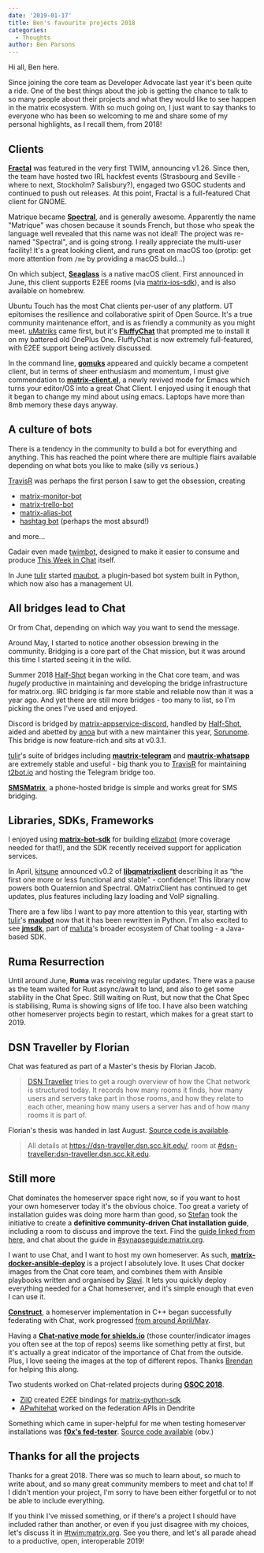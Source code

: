 ```yaml
---
date: '2019-01-17'
title: Ben's favourite projects 2018
categories:
  - Thoughts
author: Ben Parsons
---
```


Hi all, Ben here.

Since joining the core team as Developer Advocate last year it's been quite a ride. One of the best things about the job is getting the chance to talk to so many people about their projects and what they would like to see happen in the matrix ecosystem. With so much going on, I just want to say thanks to everyone who has been so welcoming to me and share some of my personal highlights, as I recall them, from 2018!
<h2 id="clients">Clients</h2>
<strong><a href="https://wiki.gnome.org/Apps/Fractal">Fractal</a></strong> was featured in the very first TWIM, announcing v1.26. Since then, the team have hosted two IRL hackfest events (Strasbourg and Seville - where to next, Stockholm? Salisbury?), engaged two GSOC students and continued to push out releases. At this point, Fractal is a full-featured Chat client for GNOME.

Matrique became <strong><a href="https://gitlab.com/spectral-im/spectral">Spectral</a></strong>, and is generally awesome. Apparently the name "Matrique" was chosen because it sounds French, but those who speak the language well revealed that this name was not ideal! The project was re-named "Spectral", and is going strong. I really appreciate the multi-user facility! It's a great looking client, and runs great on macOS too (protip: get more attention from <code>/me</code> by providing a macOS build…)

On which subject, <strong><a href="https://github.com/neilalexander/seaglass">Seaglass</a></strong> is a native macOS client. First announced in June, this client supports E2EE rooms (via <a href="https://github.com/matrix-org/matrix-ios-sdk">matrix-ios-sdk</a>), and is also available on homebrew.

Ubuntu Touch has the most Chat clients per-user of any platform. UT epitomises the resilience and collaborative spirit of Open Source. It's a true community maintenance effort, and is as friendly a community as you might meet. <a href="https://github.com/uMatriks/uMatriks">uMatriks</a> came first, but it's <strong><a href="https://github.com/ChristianPauly/fluffychat">FluffyChat</a></strong> that prompted me to install it on my battered old OnePlus One. FluffyChat is now extremely full-featured, with E2EE support being actively discussed.

In the command line, <strong><a href="https://github.com/tulir/gomuks">gomuks</a></strong> appeared and quickly became a competent client, but in terms of sheer enthusiasm and momentum, I must give commendation to <strong><a href="https://github.com/jgkamat/matrix-client-el">matrix-client.el</a></strong>, a newly revived mode for Emacs which turns your editor/OS into a great Chat Client. I enjoyed using it enough that it began to change my mind about using emacs. Laptops have more than 8mb memory these days anyway.
<h2 id="acultureofbots">A culture of bots</h2>
There is a tendency in the community to build a bot for everything and anything. This has reached the point where there are multiple flairs available depending on what bots you like to make (silly vs serious.)

<a href="https://github.com/turt2live">TravisR</a> was perhaps the first person I saw to get the obsession, creating
<ul>
 	<li><a href="https://github.com/turt2live/matrix-monitor-bot">matrix-monitor-bot</a></li>
 	<li><a href="https://github.com/turt2live/matrix-trello-bot">matrix-trello-bot</a></li>
 	<li><a href="https://github.com/turt2live/matrix-alias-bot">matrix-alias-bot</a></li>
 	<li><a href="https://github.com/turt2live/matrix-hashtag-bot">hashtag bot</a> (perhaps the most absurd!)</li>
</ul>
and more…

Cadair even made <a href="https://github.com/Cadair/skill-twim">twimbot</a>, designed to make it easier to consume and produce <a href="/twim">This Week in Chat</a> itself.

In June <a href="https://to.chat.dingshunyu.top/#/@tulir:maunium.net">tulir</a> started <a href="https://github.com/maubot/maubot">maubot</a>, a plugin-based bot system built in Python, which now also has a management UI.
<h2 id="allbridgesleadtomatrix">All bridges lead to Chat</h2>
Or from Chat, depending on which way you want to send the message.

Around May, I started to notice another obsession brewing in the community. Bridging is a core part of the Chat mission, but it was around this time I started seeing it in the wild.

Summer 2018 <a href="https://to.chat.dingshunyu.top/#/@Half-Shot:half-shot.uk">Half-Shot</a> began working in the Chat core team, and was <em>hugely</em> productive in maintaining and developing the bridge infrastructure for matrix.org. IRC bridging is far more stable and reliable now than it was a year ago. And yet there are still more bridges - too many to list, so I'm picking the ones I've used and enjoyed.

Discord is bridged by <a href="https://github.com/Half-Shot/matrix-appservice-discord">matrix-appservice-discord</a>, handled by <a href="https://to.chat.dingshunyu.top/#/@Half-Shot:half-shot.uk">Half-Shot</a>, aided and abetted by <a href="https://to.chat.dingshunyu.top/#/@andrewm:amorgan.xyz">anoa</a> but with a new maintainer this year, <a href="https://to.chat.dingshunyu.top/#/@sorunome:sorunome.de">Sorunome</a>. This bridge is now feature-rich and sits at v0.3.1.

<a href="https://to.chat.dingshunyu.top/#/@tulir:maunium.net">tulir</a>'s suite of bridges including <strong><a href="https://github.com/tulir/mautrix-telegram">mautrix-telegram</a></strong> and <strong><a href="https://github.com/tulir/mautrix-whatsapp">mautrix-whatsapp</a></strong> are extremely stable and useful - big thank you to <a href="https://github.com/turt2live">TravisR</a> for maintaining <a href="https://t2bot.io/">t2bot.io</a> and hosting the Telegram bridge too.

<strong><a href="https://github.com/tijder/SmsMatrix">SMSMatrix</a></strong>, a phone-hosted bridge is simple and works great for SMS bridging.
<h2 id="librariessdksframeworks">Libraries, SDKs, Frameworks</h2>
I enjoyed using <strong><a href="https://github.com/turt2live/matrix-bot-sdk">matrix-bot-sdk</a></strong> for building <a href="https://github.com/benparsons/elizabot">elizabot</a> (more coverage needed for that!), and the SDK recently received support for application services.

In April, <a href="https://to.chat.dingshunyu.top/#/@kitsune:matrix.org">kitsune</a> announced v0.2 of <strong><a href="https://github.com/QMatrixClient/libqmatrixclient">libqmatrixclient</a></strong> describing it as “the first one more or less functional and stable" - confidence! This library now powers both Quaternion and Spectral. QMatrixClient has continued to get updates, plus features including lazy loading and VoIP signalling.

There are a few libs I want to pay more attention to this year, starting with <a href="https://to.chat.dingshunyu.top/#/@tulir:maunium.net">tulir</a>'s <strong><a href="https://github.com/maubot/maubot">maubot</a></strong> now that it has been rewritten in Python. I'm also excited to see <strong><a href="https://github.com/ma1uta/jmsdk">jmsdk</a></strong>, part of <a href="https://to.chat.dingshunyu.top/#/@ma1uta:matrix.org">ma1uta</a>'s broader ecosystem of Chat tooling - a Java-based SDK.
<h2 id="rumaresurrection">Ruma Resurrection</h2>
Until around June, <strong>Ruma</strong> was receiving regular updates. There was a pause as the team waited for Rust async/await to land, and also to get some stability in the Chat Spec. Still waiting on Rust, but now that the Chat Spec is stabilising, Ruma is showing signs of life too. I have also been watching other homeserver projects begin to restart, which makes for a great start to 2019.
<h2 id="dsntravellerbyflorian">DSN Traveller by Florian</h2>
Chat was featured as part of a Master's thesis by Florian Jacob.
<blockquote><a href="https://dsn-traveller.dsn.scc.kit.edu/">DSN Traveller</a> tries to get a rough overview of how the Chat network is structured today. It records how many rooms it finds, how many users and servers take part in those rooms, and how they relate to each other, meaning how many users a server has and of how many rooms it is part of.</blockquote>
Florian's thesis was handed in last August. <a href="https://github.com/florianjacob/dsn-traveller">Source code is available</a>.
<blockquote>All details at <a href="https://dsn-traveller.dsn.scc.kit.edu/">https://dsn-traveller.dsn.scc.kit.edu/</a>, room at <a href="https://to.chat.dingshunyu.top/#/#dsn-traveller:dsn-traveller.dsn.scc.kit.edu">#dsn-traveller:dsn-traveller.dsn.scc.kit.edu</a>.</blockquote>
<h2 id="stillmore">Still more</h2>
Chat dominates the homeserver space right now, so if you want to host your own homeserver today it's the obvious choice. Too great a variety of installation guides was doing more harm than good, so <a href="https://to.chat.dingshunyu.top/#/@natrius:matrix.org">Stefan</a> took the initiative to create a <strong>definitive community-driven Chat installation guide</strong>, including a room to discuss and improve the text. Find the <a href="/docs/guides/installing-synapse">guide linked from here</a>, and chat about the guide in <a href="https://to.chat.dingshunyu.top/#/synapseguide:matrix.org">#synapseguide:matrix.org</a>.

I want to use Chat, and I want to host my own homeserver. As such, <strong><a href="https://github.com/spantaleev/matrix-docker-ansible-deploy">matrix-docker-ansible-deploy</a></strong> is a project I absolutely love. It uses Chat docker images from the Chat core team, and combines them with Ansible playbooks written and organised by <a href="https://to.chat.dingshunyu.top/#/@slavi:devture.com">Slavi</a>. It lets you quickly deploy everything needed for a Chat homeserver, and it's simple enough that even I can use it.

<strong><a href="https://github.com/matrix-construct/construct">Construct</a></strong>, a homeserver implementation in C++ began successfully federating with Chat, work progressed <a href="/blog/2018/05/18/this-week-in-matrix-2018-05-18/">from around April/May</a>.

Having a <strong><a href="https://shields.io/#/examples/chat">Chat-native mode for shields.io</a></strong> (those counter/indicator images you often see at the top of repos) seems like something petty at first, but it's actually a great indicator of the importance of Chat from the outside. Plus, I love seeing the images at the top of different repos. Thanks <a href="https://to.chat.dingshunyu.top/#/@brendan:abolivier.bzh">Brendan</a> for helping this along.

Two students worked on Chat-related projects during <strong><a href="https://summerofcode.withgoogle.com/projects/?sp-search=matrix">GSOC 2018</a></strong>.
<ul>
 	<li><a href="https://to.chat.dingshunyu.top/#/@Zil0:matrix.org">Zil0</a> created E2EE bindings for <a href="https://github.com/matrix-org/matrix-python-sdk">matrix-python-sdk</a></li>
 	<li><a href="@apwhitehat:matrix.org">APwhitehat</a> worked on the federation APIs in Dendrite</li>
</ul>
Something which came in super-helpful for me when testing homeserver installations was <strong><a href="https://neo.lain.haus/fed-tester/">f0x's fed-tester</a></strong>. <a href="https://github.com/f0x52/fed-tester/">Source code available</a> (obv.)
<h2 id="thanksforalltheprojects">Thanks for all the projects</h2>
Thanks for a great 2018. There was so much to learn about, so much to write about, and so many great community members to meet and chat to! If I didn't mention your project, I'm sorry to have been either forgetful or to not be able to include everything.

If you think I've missed something, or if there's a project I should have included rather than another, or even if you just disagree with my choices, let's discuss it in <a href="https://to.chat.dingshunyu.top/#/#TWIM:matrix.org">#twim:matrix.org</a>. See you there, and let's all parade ahead to a productive, open, interoperable 2019!